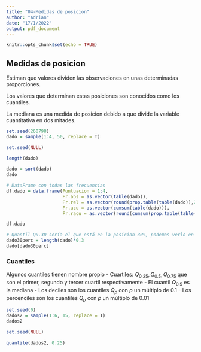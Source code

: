 ```yaml
---
title: "04-Medidas de posicion"
author: "Adrian"
date: "17/1/2022"
output: pdf_document
---
```


```r
knitr::opts_chunk$set(echo = TRUE)
```

## Medidas de posicion
Estiman que valores dividen las observaciones en unas determinadas proporciones.

Los valores que determinan estas posiciones son conocidos como los cuantiles.

La mediana es una medida de posicion debido a que divide la variable cuantitativa en dos mitades.

```r
set.seed(260798)
dado = sample(1:4, 50, replace = T)

set.seed(NULL)

length(dado)

dado = sort(dado)
dado

# DataFrame con todas las frecuencias
df.dado = data.frame(Puntuacion = 1:4,
                     Fr.abs = as.vector(table(dado)),
                     Fr.rel = as.vector(round(prop.table(table(dado)),2)),
                     Fr.acu = as.vector(cumsum(table(dado))),
                     Fr.racu = as.vector(round(cumsum(prop.table(table(dado))),2)))

df.dado

# Quantil Q0.30 sería el que está en la posicion 30%, podemos verlo en la tabla anterior en la posicion la cual tiene en su Fr.racu un valor igual o menor a 0.30. Tambien lo podemos conseguir sacando la posicion 30% del length de nuestra variable
dado30perc = length(dado)*0.3
dado[dado30perc]
```

### Cuantiles
Algunos cuantiles tienen nombre propio
- Cuartiles: $Q_{0.25}, Q_{0.5}, Q_{0.75}$ que son el primer, segundo y tercer cuartil respectivamente
- El cuantil $Q_{0.5}$ es la mediana
- Los deciles son los cuantiles $Q_p$ con $p$ un múltiplo de 0.1
- Los percenciles son los cuantiles $Q_p$ con $p$ un múltiplo de 0.01

```r
set.seed(0)
dados2 = sample(1:6, 15, replace = T)
dados2

set.seed(NULL)

quantile(dados2, 0.25)
```



